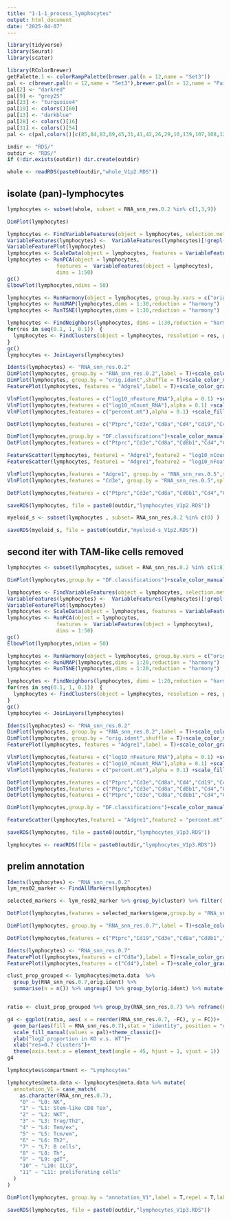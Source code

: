 ```yaml
---
title: "1-1-1_process_lymphocytes"
output: html_document
date: "2025-04-07"
---
```


```r
library(tidyverse)
library(Seurat)
library(scater)
```

```r
library(RColorBrewer)
getPalette.1 <- colorRampPalette(brewer.pal(n = 12,name = "Set3"))
pal <- c(brewer.pal(n = 12,name = "Set3"),brewer.pal(n = 12,name = "Paired"),brewer.pal(n = 8,name = "Accent"))
pal[2] <- "darkred"
pal[9] <- "grey25"
pal[23] <- "turquoise4"
pal[19] <- colors()[60]
pal[13] <- "darkblue"
pal[28] <- colors()[16]
pal[31] <- colors()[54] 
pal <- c(pal,colors()[c(85,84,83,89,45,31,41,42,26,29,10,139,107,108,120,109,119,121,143)])
```

```r
indir <- "RDS/"
outdir <- "RDS/"
if (!dir.exists(outdir)) dir.create(outdir)
```

```r
whole <- readRDS(paste0(outdir,"whole_V1p2.RDS"))
```

## isolate (pan)-lymphocytes


```r
lymphocytes <- subset(whole, subset = RNA_snn_res.0.2 %in% c(1,3,9))
```

```r
DimPlot(lymphocytes)
```

```r
lymphocytes <- FindVariableFeatures(object = lymphocytes, selection.method = 'mean.var.plot', mean.cutoff = c(0.0125, 5), dispersion.cutoff = c(0.5, Inf))
VariableFeatures(lymphocytes) <-  VariableFeatures(lymphocytes)[!grepl("^Tra|^Trb|^Igh|^Igk|Mamu-a", VariableFeatures(lymphocytes))]
VariableFeaturePlot(lymphocytes)
lymphocytes <- ScaleData(object = lymphocytes, features = VariableFeatures(object = lymphocytes), vars.to.regress = c("nCount_RNA", "percent.mt"))
lymphocytes <- RunPCA(object = lymphocytes,
                features =  VariableFeatures(object = lymphocytes),
                dims = 1:50)
gc()
ElbowPlot(lymphocytes,ndims = 50)
```


```r
lymphocytes <- RunHarmony(object = lymphocytes, group.by.vars = c("orig.ident"), max.iter.harmony = 20)
lymphocytes <- RunUMAP(lymphocytes,dims = 1:30,reduction = "harmony")
lymphocytes <- RunTSNE(lymphocytes,dims = 1:30,reduction = "harmony")

lymphocytes <- FindNeighbors(lymphocytes, dims = 1:30,reduction = "harmony")
for(res in seq(0.1, 1, 0.1))  {   
  lymphocytes <- FindClusters(object = lymphocytes, resolution = res, print.output = 0, save.SNN = TRUE)
} 
gc()
lymphocytes <- JoinLayers(lymphocytes)
```

```r
Idents(lymphocytes) <- "RNA_snn_res.0.2"
DimPlot(lymphocytes, group.by = "RNA_snn_res.0.2",label = T)+scale_color_manual(values = pal)
DimPlot(lymphocytes, group.by = "orig.ident",shuffle = T)+scale_color_manual(values = pal)
FeaturePlot(lymphocytes, features = "Adgre1",label = T)+scale_color_gradientn(colors = c("grey90","red2","red3"))

VlnPlot(lymphocytes,features = c("log10_nFeature_RNA"),alpha = 0.1) +scale_fill_manual(values = pal)
VlnPlot(lymphocytes,features = c("log10_nCount_RNA"),alpha = 0.1) +scale_fill_manual(values = pal)
VlnPlot(lymphocytes,features = c("percent.mt"),alpha = 0.1) +scale_fill_manual(values = pal)

DotPlot(lymphocytes,features = c("Ptprc","Cd3e","Cd8a","Cd4","Cd19","Ccr2","Adgre1","Lyz2","Klrb1c","Tyrobp","Ncam1","Xcr1","Ncr1","Siglech","Mpo","S100a8","Cd200r3","Fcer1a","Fcer2a","Flt3","Pecam1","Epcam","Krt1","Myct1","Hbb-bs","Pf4","Col1a1","Mki67"),group.by = "RNA_snn_res.0.2")+RotatedAxis()+scale_color_gradientn(colors = c("grey90","red2","red3"))

DimPlot(lymphocytes,group.by = "DF.classifications")+scale_color_manual(values = pal[c(19,21)])
DotPlot(lymphocytes,features = c("Ptprc","Cd3e","Cd8a","Cd8b1","Cd4","Ccr7","Tcf7","Lef1","Foxp3","Klrb1c","Tyrobp","Prf1","Gzma","Gzmk","Lag3","Cd44","Pdcd1","Tox","Eomes","Ikzf2","Mki67","H2-Ab1","Cd74"),group.by = "RNA_snn_res.0.2")+RotatedAxis()+scale_color_gradientn(colors = c("grey90","red2","red3"))
```

```r
FeatureScatter(lymphocytes, feature1 = "Adgre1",feature2 = "log10_nCount_RNA")
FeatureScatter(lymphocytes, feature1 = "Adgre1",feature2 = "log10_nFeature_RNA")
```

```r
VlnPlot(lymphocytes,features = "Adgre1", group.by = "RNA_snn_res.0.5",split.by = "orig.ident")
VlnPlot(lymphocytes,features = "Cd3e", group.by = "RNA_snn_res.0.5",split.by = "orig.ident")
```

```r
DotPlot(lymphocytes,features = c("Ptprc","Cd3e","Cd8a","Cd8b1","Cd4","Ccr7","Arg1","Mrc1","Nos2","Adgre1","Lyz2","Cx3cr1","Cxcr3","Lgals3","Lamp3","Trem2","Apo3","Gpnmb"),group.by = "RNA_snn_res.0.2")+RotatedAxis()+scale_color_gradientn(colors = c("grey90","red2","red3"))

```

```r
saveRDS(lymphocytes, file = paste0(outdir,"lymphocytes_V1p2.RDS"))
```

```r
myeloid_s <- subset(lymphocytes , subset= RNA_snn_res.0.2 %in% c(0) )
```

```r
saveRDS(myeloid_s, file = paste0(outdir,"myeloid-s_V1p2.RDS"))
```


## second iter with TAM-like cells removed

```r

lymphocytes <- subset(lymphocytes, subset = RNA_snn_res.0.2 %in% c(1:8))
```

```r
DimPlot(lymphocytes,group.by = "DF.classifications")+scale_color_manual(values = pal[c(19,21)])
```

```r
lymphocytes <- FindVariableFeatures(object = lymphocytes, selection.method = 'mean.var.plot', mean.cutoff = c(0.0125, 5), dispersion.cutoff = c(0.5, Inf))
VariableFeatures(lymphocytes) <-  VariableFeatures(lymphocytes)[!grepl("^Tra|^Trb|^Igh|^Igk|Mamu-a", VariableFeatures(lymphocytes))]
VariableFeaturePlot(lymphocytes)
lymphocytes <- ScaleData(object = lymphocytes, features = VariableFeatures(object = lymphocytes), vars.to.regress = c("nCount_RNA", "percent.mt"))
lymphocytes <- RunPCA(object = lymphocytes,
                features =  VariableFeatures(object = lymphocytes),
                dims = 1:50)
gc()
ElbowPlot(lymphocytes,ndims = 50)
```

```r
lymphocytes <- RunHarmony(object = lymphocytes, group.by.vars = c("orig.ident"), max.iter.harmony = 20)
lymphocytes <- RunUMAP(lymphocytes,dims = 1:20,reduction = "harmony")
lymphocytes <- RunTSNE(lymphocytes,dims = 1:20,reduction = "harmony")

lymphocytes <- FindNeighbors(lymphocytes, dims = 1:20,reduction = "harmony")
for(res in seq(0.1, 1, 0.1))  {   
  lymphocytes <- FindClusters(object = lymphocytes, resolution = res, print.output = 0, save.SNN = TRUE)
} 
gc()
lymphocytes <- JoinLayers(lymphocytes)
```

```r
Idents(lymphocytes) <- "RNA_snn_res.0.2"
DimPlot(lymphocytes, group.by = "RNA_snn_res.0.2",label = T)+scale_color_manual(values = pal)
DimPlot(lymphocytes, group.by = "orig.ident",shuffle = T)+scale_color_manual(values = pal)
FeaturePlot(lymphocytes, features = "Adgre1",label = T)+scale_color_gradientn(colors = c("grey90","red2","red3"))

VlnPlot(lymphocytes,features = c("log10_nFeature_RNA"),alpha = 0.1) +scale_fill_manual(values = pal)
VlnPlot(lymphocytes,features = c("log10_nCount_RNA"),alpha = 0.1) +scale_fill_manual(values = pal)
VlnPlot(lymphocytes,features = c("percent.mt"),alpha = 0.1) +scale_fill_manual(values = pal)

DotPlot(lymphocytes,features = c("Ptprc","Cd3e","Cd8a","Cd4","Cd19","Ccr2","Adgre1","Lyz2","Klrb1c","Tyrobp","Ncam1","Xcr1","Ncr1","Siglech","Mpo","S100a8","Cd200r3","Fcer1a","Fcer2a","Flt3","Pecam1","Epcam","Krt1","Myct1","Hbb-bs","Pf4","Col1a1","Mki67"),group.by = "RNA_snn_res.0.2")+RotatedAxis()+scale_color_gradientn(colors = c("grey90","red2","red3"))
DotPlot(lymphocytes,features = c("Ptprc","Cd3e","Cd8a","Cd8b1","Cd4","Ccr7","Arg1","Mrc1","Nos2","Adgre1","Lyz2","Cx3cr1","Cxcr3","Lgals3","Lamp3","Trem2","Apo3","Gpnmb"),group.by = "RNA_snn_res.0.2")+RotatedAxis()+scale_color_gradientn(colors = c("grey90","red2","red3"))
DotPlot(lymphocytes,features = c("Ptprc","Cd3e","Cd8a","Cd8b1","Cd4","Ccr7","Tcf7","Lef1","Foxp3","Klrb1c","Tyrobp","Prf1","Gzma","Gzmk","Lag3","Cd44","Pdcd1","Tox","Eomes","Ikzf2","Mki67","H2-Ab1","Cd74"),group.by = "RNA_snn_res.0.2")+RotatedAxis()+scale_color_gradientn(colors = c("grey90","red2","red3"))

DimPlot(lymphocytes,group.by = "DF.classifications")+scale_color_manual(values = pal[c(19,21)])
```

```r
FeatureScatter(lymphocytes,feature1 = "Adgre1",feature2 = "percent.mt")
```

```r
saveRDS(lymphocytes, file = paste0(outdir,"lymphocytes_V1p3.RDS"))
```

```r
lymphocytes <- readRDS(file = paste0(outdir,"lymphocytes_V1p3.RDS"))
```

## prelim annotation

```r
Idents(lymphocytes) <- "RNA_snn_res.0.2"
lym_res02_marker <- FindAllMarkers(lymphocytes)
```
```r
selected_markers <- lym_res02_marker %>% group_by(cluster) %>% filter(!grepl("^ENSM|^Gm|Rik$",gene)) %>% slice_max(order_by = avg_log2FC*pct.1 , n = 3, with_ties = F)

DotPlot(lymphocytes,features = selected_markers$gene,group.by = "RNA_snn_res.0.2")+RotatedAxis()+scale_color_gradientn(colors = c("grey90","red2","red3"))
```
```r
DimPlot(lymphocytes, group.by = "RNA_snn_res.0.7",label = T)+scale_color_manual(values = pal)
```


```r
DotPlot(lymphocytes,features = c("Ptprc","Cd19","Cd3e","Cd8a","Cd8b1","Cd4","Foxp3","Rorc","Gata3","Tbx21","Ccr7","Tcf7","Lef1","Klrb1c","Tyrobp","Prf1","Gzma","Gzmk","Lag3","Cd44","Pdcd1","Tox","Eomes","Ikzf2","Il1r1","Il7r","Mki67"),group.by = "RNA_snn_res.0.7")+RotatedAxis()+scale_color_gradientn(colors = c("grey90","red2","red3"))
```

```r
Idents(lymphocytes) <- "RNA_snn_res.0.7"
FeaturePlot(lymphocytes,features = c("Cd8a"),label = T)+scale_color_gradientn(colors = c("grey90","red2","red3"))
FeaturePlot(lymphocytes,features = c("Cd4"),label = T)+scale_color_gradientn(colors = c("grey90","red2","red3"))
```

```r
clust_prop_grouped <- lymphocytes@meta.data  %>%   
  group_by(RNA_snn_res.0.7,orig.ident) %>% 
  summarise(n = n()) %>% ungroup() %>% group_by(orig.ident) %>% mutate(cluster_prop = n/sum(n))


ratio <- clust_prop_grouped %>% group_by(RNA_snn_res.0.7) %>% reframe(FC = log2(cluster_prop[orig.ident == "KO_HC"]/cluster_prop[orig.ident == "WT_HC"]))

g4 <- ggplot(ratio, aes( x = reorder(RNA_snn_res.0.7, -FC), y = FC))+
  geom_bar(aes(fill = RNA_snn_res.0.7),stat = "identity", position = "dodge")+
  scale_fill_manual(values = pal)+theme_classic()+
  ylab("log2 proportion in KO v.s. WT")+
  xlab("res=0.7 clusters")+
  theme(axis.text.x = element_text(angle = 45, hjust = 1, vjust = 1))
g4
```

```r
lymphocytes$compartment <- "Lymphocytes"
```

```r
lymphocytes@meta.data <- lymphocytes@meta.data %>% mutate(
  annotation_V1 = case_match(
    as.character(RNA_snn_res.0.7),
    "0" ~ "L0: NK",
    "1" ~ "L1: Stem-like CD8 Tex",
    "2" ~ "L2: NKT",
    "3" ~ "L3: Treg/Th2",
    "4" ~ "L4: Tem/ex",
    "5" ~ "L5: Tcm/em",
    "6" ~ "L6: Th2",
    "7" ~ "L7: B cells",
    "8" ~ "L8: Th",
    "9" ~ "L9: gdT",
    "10" ~ "L10: ILC3",
    "11" ~ "L11: proliferating cells"
  )
)

```

```r
DimPlot(lymphocytes, group.by = "annotation_V1",label = T,repel = T,label.box = T)+scale_color_manual(values = pal)+scale_fill_manual(values = pal)
```
```r
saveRDS(lymphocytes, file = paste0(outdir,"lymphocytes_V1p3.RDS"))
```

